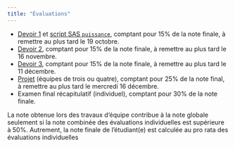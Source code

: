 ```yaml
---
title: "Évaluations"
---
```


- [Devoir 1](../files/evaluations/MATH60604-Devoir1.pdf) et [script SAS `puissance`](../files/evaluations/puissance.sas), comptant pour 15% de la note finale, à remettre au plus tard le 19 octobre.
- [Devoir 2](../files/evaluations/MATH60604-Devoir2.pdf), comptant pour 15% de la note finale, à remettre au plus tard le 16 novembre.
- [Devoir 3](../files/evaluations/MATH60604-Devoir3.pdf), comptant pour 15% de la note finale, à remettre au plus tard le 11 décembre.
- [Projet](../files/evaluations/MATH60604-projet.pdf) (équipes de trois ou quatre), comptant pour 25% de la note final, à remettre au plus tard le mercredi 16
décembre.
- Examen final récapitulatif (individuel), comptant pour 30% de la note finale.


La note obtenue lors des travaux d'équipe contribue à la note globale seulement si la note combinée des évaluations individuelles est supérieure à 50%. Autrement, la note finale de l'étudiant(e) est calculée au pro rata des évaluations individuelles
